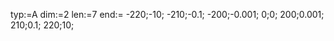 typ:=A
dim:=2
len:=7
end:=
-220;-10;
-210;-0.1;
-200;-0.001;
0;0;
200;0.001;
210;0.1;
220;10;